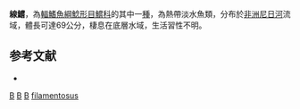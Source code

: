 {{Speciesbox 
| taxon = Bagrus filamentosus
| status = DD
| status_system = IUCN3.1
| authority = [[Pellegrin|Pellegrin]], 1924
| synonyms = *''Porcus filamentosus'', Pellegrin, 1924
}}
'''線鱨'''，為[[輻鰭魚綱|輻鰭魚綱]][[鯰形目|鯰形目]][[鱨科|鱨科]]的其中一[[種|種]]，為熱帶淡水魚類，分布於[[非洲|非洲]][[尼日河|尼日河]]流域，體長可達69公分，棲息在底層水域，生活習性不明。

==参考文献==
*{{FishBase_species|genus=Bagrus|species=filamentosus|year=2015|month=3}}

{{Taxonbar}}

[[Category:1924年描述的鱼类|B]]
[[Category:IUCN红色名录数据缺乏物种|B]]
[[Category:食用魚|B]]
[[Category:鱨屬|filamentosus]]